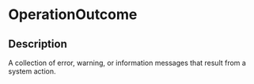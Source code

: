 # OperationOutcome
 ## Description 
 A collection of error, warning, or information messages that result from a system action.